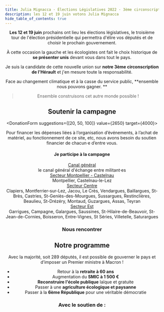 ```yaml
---
title: Julia Mignacca · Élections Législatives 2022 · 3ème circonscription de l'Hérault
description: les 12 et 19 juin votons Julia Mignacca
hide_table_of_contents: true
---
```




<NupesLogo />
<Header />

**Les 12 et 19 juin** prochains ont lieu les élections législatives, le troisième tour
de l'élection présidentielle qui permettra d'élire vos députés et de choisir le prochain
gouvernement.

À cette occasion la gauche et les écologistes ont fait le choix historique
de **se présenter unis** devant vous dans tout le pays.

Je suis la candidate de cette
nouvelle union sur **notre 3ème circonscription de l'Hérault** et j'en mesure toute la
responsabilité.

Face au changement climatique et à la casse du service public, **ensemble nous pouvons gagner. **

> Ensemble construisons cet autre monde possible !

## Soutenir la campagne

<DonationForm suggestions={[20, 50, 100]} value={2650} target={4000}>

Pour financer les dépenses liées à l’organisation d’événements, à l’achat de matériel, au fonctionnement de ce site, etc, nous avons besoin du soutien financier de chacun·e d’entre vous.

</DonationForm>

#### Je participe à la campagne

<div className="telegram-link-container">
  <a
    href="https://t.me/+udS5d5bvbO42YjI8"
    target="_blank"
    className="telegram-link"
  >
    <TelegramIcon width={24} />
    <Text as="span">Canal général</Text>
  </a>
  <div className="telegram-description">
    le canal général d'échange entre militant·es
  </div>
</div>

<div className="telegram-sectors">
  <div className="telegram-link-container">
    <a
      href="https://t.me/+jMQCGY0YX2g3ZDlk"
      target="_blank"
      className="telegram-link"
    >
      <TelegramIcon width={24} />
      <Text as="span">Secteur Montpellier - Castelnau</Text>
    </a>
    <div className="telegram-description">Montpellier, Castelnau-le-Lez</div>
  </div>
  <div className="telegram-link-container">
    <a
      href="https://t.me/+rZrTYczd1hM1ZGRk"
      target="_blank"
      className="telegram-link"
    >
      <TelegramIcon width={24} />
      <Text as="span">Secteur Centre</Text>
    </a>
    <div className="telegram-description">Clapiers, Montferrier-sur-Lez, Jacou, Le Crès, Vendargues, Baillargues, St-Brès, Castries, St-Geniès-des-Mourgues, Sussargues, Restinclières, Beaulieu, St-Drézéry, Montaud, Guzargues, Assas, Teyran</div>
  </div>

  <div className="telegram-link-container">
    <a
      href="https://t.me/+DC0M5rt1q64xMjhk"
      target="_blank"
      className="telegram-link"
    >
      <TelegramIcon width={24} />
      <Text as="span">Secteur Est</Text>
    </a>
    <div className="telegram-description">Garrigues, Campagne, Galargues, Saussines, St-Hilaire-de-Beauvoir, St-Jean-de-Cornies, Boisseron, Entre-Vignes, St Séries, Villetelle, Saturargues</div>
  </div>
</div>

### Nous rencontrer

<Calendar
  googleApiKey="AIzaSyBB_V3txxLD4sjtR0xXayV2ZNcqD8Z_NIM"
  calendarId="mldcdlabt7ku11r1jnpq65juos@group.calendar.google.com"
/>

## Notre programme

Avec la majorité, soit 289 députés, il est possible de gouverner le pays
et d’imposer un Premier ministre à Macron !

- Retour à la **retraite à 60 ans**
- Augmentation du **SMIC à 1 500 €**
- **Reconstruire l'école publique** laïque et gratuite
- Passer à une **agriculture écologique et paysanne**
- Passer à la **6ème République** pour une véritable démocratie

### Avec le soutien de :

<LogoSoup />
